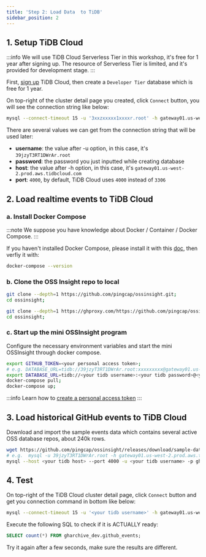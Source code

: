 ```yaml
---
title: 'Step 2: Load Data  to TiDB'
sidebar_position: 2
---
```



## 1. Setup TiDB Cloud

:::info
We will use TiDB Cloud Serverless Tier in this workshop, it's free for 1 year after signing up. The resource of Serverless Tier is limited, and it's provided for development stage.
:::

First, [sign up](https://tidbcloud.com/?utm_source=ossinsight&utm_medium=referral) TiDB Cloud, then create a `Developer Tier` database which is free for 1 year.

On top-right of the cluster detail page you created, click `Connect` button, you will see the connection string like below:
```bash
mysql --connect-timeout 15 -u '3xxzxxxxx1xxxxr.root' -h gateway01.us-west-2.prod.aws.tidbcloud.com -P 4000 -D test -p
```

There are several values we can get from the connection string that will be used later:

* **username**: the value after -u option, in this case, it's `39jzyT3RT1DWrAr.root` 
* **password**: the password you just inputted while creating database 
* **host**: the value after -h option, in this case, it's `gateway01.us-west-2.prod.aws.tidbcloud.com`
* **port**: `4000`, by default, TiDB Cloud uses `4000` instead of `3306`

## 2. Load realtime events to TiDB Cloud

### a. Install Docker Compose

:::note
We suppose you have knowledge about Docker / Container / Docker Compose.
:::

If you haven't installed Docker Compose, please install it with this [doc](https://docs.docker.com/compose/install/), then verfiy it with:

```bash
docker-compose --version
```

### b. Clone the OSS Insight repo to local

<Tabs>
<TabItem value="github" label="GitHub" default>

```bash
git clone --depth=1 https://github.com/pingcap/ossinsight.git;
cd ossinsight;
```
</TabItem>
<TabItem value="ghproxy" label="GHProxy">

```bash
git clone --depth=1 https://ghproxy.com/https://github.com/pingcap/ossinsight.git;
cd ossinsight;
```

</TabItem>
</Tabs>


### c. Start up the mini OSSInsight program

Configure the necessary environment variables and start the mini OSSInsight through docker compose.


```bash
export GITHUB_TOKEN=<your personal access token>;
# e.g. DATABASE_URL=tidb://39jzyT3RT1DWrAr.root:xxxxxxxxx@gateway01.us-west-2.prod.aws.tidbcloud.com:4000/gharchive_dev
export DATABASE_URL=tidb://<your tidb username>:<your tidb password>@<your tidb host>:4000/gharchive_dev;
docker-compose pull;
docker-compose up;
```

:::info
Learn how to [create a personal access token](/docs/workshop/mini-ossinsight/step-by-step/find-data-source#creating-a-personal-access-token)
:::


## 3. Load historical GitHub events to TiDB Cloud

Download and import the sample events data which contains several active OSS database repos, about 240k rows.

```bash
wget https://github.com/pingcap/ossinsight/releases/download/sample-data/gharchive_dev.github_events.000000000.sql;
# e.g.  mysql -u 39jzyT3RT1DWrAr.root -h gateway01.us-west-2.prod.aws.tidbcloud.com -P 4000 -p gharchive_dev < gharchive_dev.github_events.000000000.sql
mysql --host <your tidb host> --port 4000 -u <your tidb username> -p gharchive_dev < gharchive_dev.github_events.000000000.sql
```

## 4. Test

On top-right of the TiDB Cloud cluster detail page, click `Connect` button and get you connection command in bottom like below:
```bash
mysql --connect-timeout 15 -u '<your tidb username>' -h gateway01.us-west-2.prod.aws.tidbcloud.com -P 4000 -D test -p
```

Execute the following SQL to check if it is ACTUALLY ready:

```sql
SELECT count(*) FROM gharchive_dev.github_events;
```

Try it again after a few seconds, make sure the results are different.
